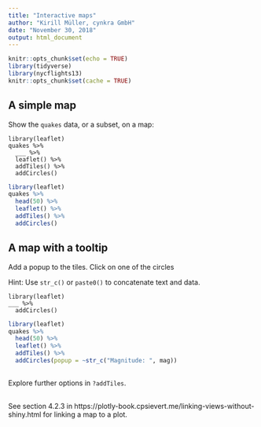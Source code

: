 ```yaml
---
title: "Interactive maps"
author: "Kirill Müller, cynkra GmbH"
date: "November 30, 2018"
output: html_document
---
```


```r
knitr::opts_chunk$set(echo = TRUE)
library(tidyverse)
library(nycflights13)
knitr::opts_chunk$set(cache = TRUE)
```

## A simple map

Show the `quakes` data, or a subset, on a map:

```
library(leaflet)
quakes %>% 
  ___ %>% 
  leaflet() %>% 
  addTiles() %>% 
  addCircles()
```

```r
library(leaflet)
quakes %>% 
  head(50) %>% 
  leaflet() %>% 
  addTiles() %>% 
  addCircles()
```

## A map with a tooltip

Add a popup to the tiles. Click on one of the circles

Hint: Use `str_c()` or `paste0()` to concatenate text and data.
    
```
library(leaflet)
___ %>% 
  addCircles()
```

```r
library(leaflet)
quakes %>% 
  head(50) %>% 
  leaflet() %>% 
  addTiles() %>% 
  addCircles(popup = ~str_c("Magnitude: ", mag))
```

##

Explore further options in `?addTiles`.

##

See section 4.2.3 in https://plotly-book.cpsievert.me/linking-views-without-shiny.html for linking a map to a plot.
